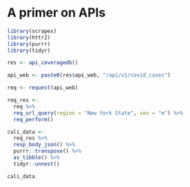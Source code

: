 # A primer on APIs

```r
library(scrapex)
library(httr2)
library(purrr)
library(tidyr)

res <- api_coveragedb()

api_web <- paste0(res$api_web, "/api/v1/covid_cases")

req <- request(api_web)

req_res <-
  req %>%
  req_url_query(region = "New York State", sex = "m") %>%
  req_perform()

cali_data <-
  req_res %>%
  resp_body_json() %>%
  purrr::transpose() %>%
  as_tibble() %>%
  tidyr::unnest()

cali_data
```
